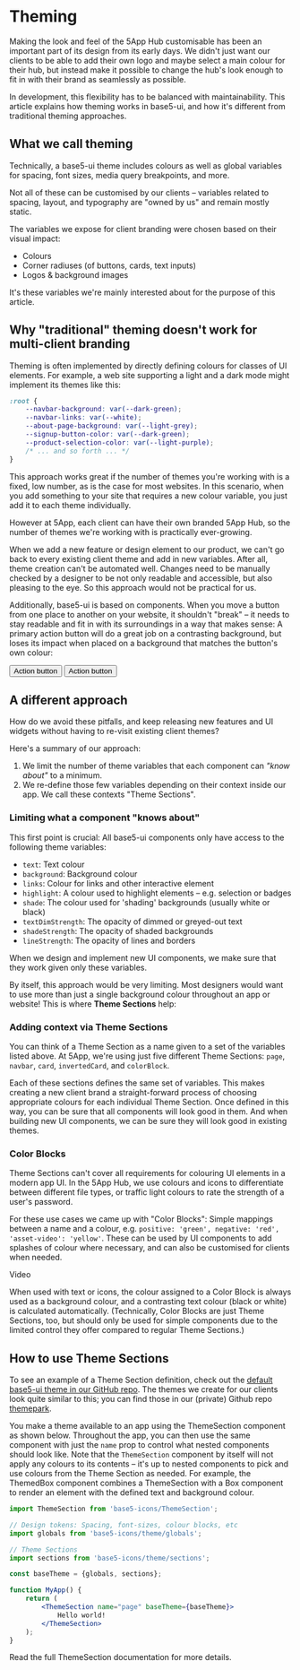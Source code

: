 

<Meta title="base5-ui/Theming" />

# Theming

Making the look and feel of the 5App Hub customisable has been an important part of its design from its early days. We didn't just want our clients to be able to add their own logo and maybe select a main colour for their hub, but instead make it possible to change the hub's look enough to fit in with their brand as seamlessly as possible.

In development, this flexibility has to be balanced with maintainability. This article explains how theming works in base5-ui, and how it's different from traditional theming approaches.

## What we call theming

Technically, a base5-ui theme includes colours as well as global variables for spacing, font sizes, media query breakpoints, and more.

Not all of these can be customised by our clients – variables related to spacing, layout, and typography are "owned by us" and remain mostly static.

The variables we expose for client branding were chosen based on their visual impact:

-   Colours
-   Corner radiuses (of buttons, cards, text inputs)
-   Logos & background images

It's these variables we're mainly interested about for the purpose of this article.

## Why "traditional" theming doesn't work for multi-client branding

Theming is often implemented by directly defining colours for classes of UI elements. For example, a web site supporting a light and a dark mode might implement its themes like this:

```css
:root {
	--navbar-background: var(--dark-green);
	--navbar-links: var(--white);
	--about-page-background: var(--light-grey);
	--signup-button-color: var(--dark-green);
	--product-selection-color: var(--light-purple);
	/* ... and so forth ... */
}
```

This approach works great if the number of themes you're working with is a fixed, low number, as is the case for most websites. In this scenario, when you add something to your site that requires a new colour variable, you just add it to each theme individually.

However at 5App, each client can have their own branded 5App Hub, so the number of themes we're working with is practically ever-growing.

When we add a new feature or design element to our product, we can't go back to every existing client theme and add in new variables. After all, theme creation can't be automated well. Changes need to be manually checked by a designer to be not only readable and accessible, but also pleasing to the eye. So this approach would not be practical for us.

Additionally, base5-ui is based on components. When you move a button from one place to another on your website, it shouldn't "break" – it needs to stay readable and fit in with its surroundings in a way that makes sense: A primary action button will do a great job on a contrasting background, but loses its impact when placed on a background that matches the button's own colour:

<Canvas>
	<Flex>
		<Box width={1 / 2} p="s" align="center" background="shaded">
			<Button color="primary">Action button</Button>
		</Box>
		<Box width={1 / 2} p="s" align="center" background="links">
			<Button color="primary">Action button</Button>
		</Box>
	</Flex>
</Canvas>

## A different approach

How do we avoid these pitfalls, and keep releasing new features and UI widgets without having to re-visit existing client themes?

Here's a summary of our approach:

1. We limit the number of theme variables that each component can _"know about"_ to a minimum.
2. We re-define those few variables depending on their context inside our app. We call these contexts "Theme Sections".

### Limiting what a component "knows about"

This first point is crucial: All base5-ui components only have access to the following theme variables:

-   `text`: Text colour
-   `background`: Background colour
-   `links`: Colour for links and other interactive element
-   `highlight`: A colour used to highlight elements – e.g. selection or badges
-   `shade`: The colour used for 'shading' backgrounds (usually white or black)
-   `textDimStrength`: The opacity of dimmed or greyed-out text
-   `shadeStrength`: The opacity of shaded backgrounds
-   `lineStrength`: The opacity of lines and borders

When we design and implement new UI components, we make sure that they work given only these variables.

By itself, this approach would be very limiting. Most designers would want to use more than just a single background colour throughout an app or website! This is where **Theme Sections** help:

### Adding context via Theme Sections

You can think of a Theme Section as a name given to a set of the variables listed above. At 5App, we're using just five different Theme Sections: `page`, `navbar`, `card`, `invertedCard`, and `colorBlock`.

Each of these sections defines the same set of variables. This makes creating a new client brand a straight-forward process of choosing appropriate colours for each individual Theme Section. Once defined in this way, you can be sure that all components will look good in them. And when building new UI components, we can be sure they will look good in existing themes.

### Color Blocks

Theme Sections can't cover all requirements for colouring UI elements in a modern app UI. In the 5App Hub, we use colours and icons to differentiate between different file types, or traffic light colours to rate the strength of a user's password.

For these use cases we came up with "Color Blocks": Simple mappings between a name and a colour, e.g. `positive: 'green', negative: 'red', 'asset-video': 'yellow'`. These can be used by UI components to add splashes of colour where necessary, and can also be customised for clients when needed.

<Canvas>
	<Pill icon="asset-video">Video</Pill>
</Canvas>

When used with text or icons, the colour assigned to a Color Block is always used as a background colour, and a contrasting text colour (black or white) is calculated automatically. (Technically, Color Blocks are just Theme Sections, too, but should only be used for simple components due to the limited control they offer compared to regular Theme Sections.)

## How to use Theme Sections

To see an example of a Theme Section definition, check out the [default base5-ui theme in our GitHub repo](https://github.com/5app/base5-ui/blob/master/src/theme/sections.js). The themes we create for our clients look quite similar to this; you can find those in our (private) Github repo [themepark](https://github.com/5app/themepark/tree/master/src).

You make a theme available to an app using the <LinkTo kind="Components/ThemeSection">ThemeSection</LinkTo> component as shown below. Throughout the app, you can then use the same component with just the `name` prop to control what nested components should look like. Note that the `ThemeSection` component by itself will not apply any colours to its contents – it's up to nested components to pick and use colours from the Theme Section as needed. For example, the <LinkTo kind="Components/ThemedBox">ThemedBox</LinkTo> component combines a ThemeSection with a <LinkTo kind="Components/Box">Box</LinkTo> component to render an element with the defined text and background colour.

```jsx
import ThemeSection from 'base5-icons/ThemeSection';

// Design tokens: Spacing, font-sizes, colour blocks, etc
import globals from 'base5-icons/theme/globals';

// Theme Sections
import sections from 'base5-icons/theme/sections';

const baseTheme = {globals, sections};

function MyApp() {
	return (
		<ThemeSection name="page" baseTheme={baseTheme}>
			Hello world!
		</ThemeSection>
	);
}
```

Read the full <LinkTo kind="Components/ThemeSection">ThemeSection documentation</LinkTo> for more details.
